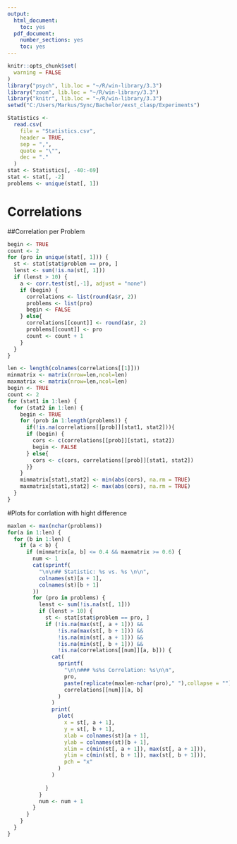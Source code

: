 ```yaml
---
output:
  html_document:
    toc: yes
  pdf_document:
    number_sections: yes
    toc: yes
---
```


```r

knitr::opts_chunk$set(
  warning = FALSE
)
library("psych", lib.loc = "~/R/win-library/3.3")
library("zoom", lib.loc = "~/R/win-library/3.3")
library("knitr", lib.loc = "~/R/win-library/3.3")
setwd("C:/Users/Markus/Sync/Bachelor/exst_clasp/Experiments")

```

```r

Statistics <-
  read.csv(
    file = "Statistics.csv",
    header = TRUE,
    sep = ",",
    quote = "\"",
    dec = "."
  )
stat <- Statistics[, -40:-69]
stat <- stat[, -2]
problems <- unique(stat[, 1])

```

# Correlations

##Correlation per Problem

```r
begin <- TRUE
count <- 2
for (pro in unique(stat[, 1])) {
  st <- stat[stat$problem == pro, ]
  lenst <- sum(!is.na(st[, 1]))
  if (lenst > 10) {
    a <- corr.test(st[,-1], adjust = "none")
    if (begin) {
      correlations <- list(round(a$r, 2))
      problems <- list(pro)
      begin <- FALSE
    } else{
      correlations[[count]] <- round(a$r, 2)
      problems[[count]] <- pro
      count <- count + 1
    }
  }
}

```

```r

len <- length(colnames(correlations[[1]]))
minmatrix <- matrix(nrow=len,ncol=len)
maxmatrix <- matrix(nrow=len,ncol=len)
begin <- TRUE
count <- 2
for (stat1 in 1:len) {
  for (stat2 in 1:len) {
    begin <- TRUE
    for (prob in 1:length(problems)) {
      if(!is.na(correlations[[prob]][stat1, stat2])){
      if (begin) {
        cors <- c(correlations[[prob]][stat1, stat2])
        begin <- FALSE
      } else{
        cors <- c(cors, correlations[[prob]][stat1, stat2])
      }}
    }
    minmatrix[stat1,stat2] <- min(abs(cors), na.rm = TRUE)
    maxmatrix[stat1,stat2] <- max(abs(cors), na.rm = TRUE)
  }
}

```

#Plots for corrlation with hight difference

```r


maxlen <- max(nchar(problems))
for(a in 1:len) {
  for (b in 1:len) {
    if (a < b) {
      if (minmatrix[a, b] <= 0.4 && maxmatrix >= 0.6) {
        num <- 1
        cat(sprintf(
          "\n\n## Statistic: %s vs. %s \n\n",
          colnames(st)[a + 1],
          colnames(st)[b + 1]
        ))
        for (pro in problems) {
          lenst <- sum(!is.na(st[, 1]))
          if (lenst > 10) {
            st <- stat[stat$problem == pro, ]
            if (!is.na(max(st[, a + 1])) &&
                !is.na(max(st[, b + 1])) &&
                !is.na(min(st[, a + 1])) &&
                !is.na(min(st[, b + 1])) &&
                !is.na(correlations[[num]][a, b])) {
              cat(
                sprintf(
                  "\n\n### %s%s Correlation: %s\n\n",
                  pro,
                  paste(replicate(maxlen-nchar(pro)," "),collapse = ""),
                  correlations[[num]][a, b]
                )
              )
              print(
                plot(
                  x = st[, a + 1],
                  y = st[, b + 1],
                  xlab = colnames(st)[a + 1],
                  ylab = colnames(st)[b + 1],
                  xlim = c(min(st[, a + 1]), max(st[, a + 1])),
                  ylim = c(min(st[, b + 1]), max(st[, b + 1])),
                  pch = "x"
                )
              )
              
            }
          }
          num <- num + 1
        }
      }
    }
  }
}


```